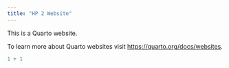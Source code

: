 ```yaml
---
title: "HP 2 Website"
---
```


This is a Quarto website.

To learn more about Quarto websites visit <https://quarto.org/docs/websites>.

```r
1 + 1
```
